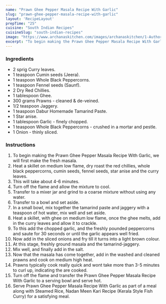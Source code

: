 ---
name: "Prawn Ghee Pepper Masala Recipe With Garlic"
slug: "prawn-ghee-pepper-masala-recipe-with-garlic"
layout: 'RecipeLayout'
prepTime: "25"
cuisine: "South Indian Recipes"
cuisineSlug: "south-indian-recipes"
image: "https://www.archanaskitchen.com/images/archanaskitchen/1-Author/Pooja_Thakur/Prawn_Ghee_Pepper_Masala_With_Garlic_South_Indian_Recipe-26_1600.jpg"
excerpt: "To begin making the Prawn Ghee Pepper Masala Recipe With Garlic, we will first make the fresh masala"
---

### Ingredients

- 2 sprig Curry leaves.
- 1 teaspoon Cumin seeds (Jeera).
- 1 teaspoon Whole Black Peppercorns.
- 1 teaspoon Fennel seeds (Saunf).
- 2 Dry Red Chillies.
- 1 tablespoon Ghee.
- 300 grams Prawns - cleaned & de-veined.
- 1/2 teaspoon Jaggery.
- 1 teaspoon Dabur Homemade Tamarind Paste.
- 1 Star anise.
- 1 tablespoon Garlic - finely chopped.
- 1 teaspoon Whole Black Peppercorns - crushed in a mortar and pestle.
- 1 Onion - thinly sliced.

### Instructions

1. To begin making the Prawn Ghee Pepper Masala Recipe With Garlic, we will first make the fresh masala.
1. Heat a skillet on medium low flame, dry roast the red chillies, whole black peppercorns, cumin seeds, fennel seeds, star anise and the curry leaves.
1. This will take about 4-6 minutes.
1. Turn off the flame and allow the mixture to cool.
1. Transfer to a mixer jar and grind to a coarse mixture without using any water.
1.  Transfer to a bowl and set aside.
1. In a small bowl, mix together the tamarind paste and jaggery with a teaspoon of hot water, mix well and set aside.
1. Heat a skillet, with ghee on medium low flame, once the ghee melts, add in the curry leaves and allow it to crackle.
1. To this add the chopped garlic, and the freshly pounded peppercorns and saute for 30 seconds or until the garlic appears well fried.
1. Now add in the sliced onions and fry till it turns into a light brown colour.
1. At this stage, freshly ground masala and the tamarind-jaggery.
1.  Mix well, and finally add in the salt.
1. Now that the masala has come together, add in the washed and cleaned prawns and cook on medium high heat.
1. Prawns typically cook really quick and wont take more than 3-5 minutes to curl up, indicating the are cooked.
1. Turn off the flame and transfer the Prawn Ghee Pepper Masala Recipe With Garlic to a serving bowl and serve hot.
1. Serve Prawn Ghee Pepper Masala Recipe With Garlic as part of a meal along with Steamed Rice, Nadan Meen Kari Recipe (Kerala Style Fish Curry) for a satisfying meal.
